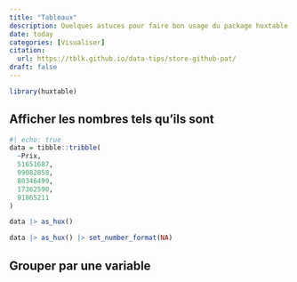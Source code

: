 ```yaml
---
title: "Tableaux"
description: Quelques astuces pour faire bon usage du package huxtable
date: today
categories: [Visualiser]
citation: 
  url: https://tblk.github.io/data-tips/store-github-pat/ 
draft: false
---
```


```r
library(huxtable)
```


## Afficher les nombres tels qu'ils sont

```r
#| echo: true
data = tibble::tribble(
  ~Prix,
  51651687,
  99082858,
  80346499,
  17362590,
  91865211
)
```

```r
data |> as_hux()
```

```r
data |> as_hux() |> set_number_format(NA)
```

## Grouper par une variable